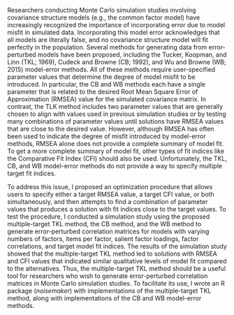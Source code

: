 
<!-- Two sentences giving a broad overview of the topic; context, excitement -->

Researchers conducting Monte Carlo simulation studies involving covariance structure models (e.g., the common factor model) have increasingly recognized the importance of incorporating error due to model misfit in simulated data. Incorporating this model error acknowledges that all models are literally false, and no covariance structure model will fit perfectly in the population. Several methods for generating data from error-perturbed models have been proposed, including the Tucker, Koopman, and Linn (TKL; 1969), Cudeck and Browne (CB; 1992), and Wu and Browne (WB; 2015) model-error methods. All of these methods require user-specified parameter values that determine the degree of model misfit to be introduced. In particular, the CB and WB methods each have a single parameter that is related to the desired Root Mean Square Error of Approximation (RMSEA) value for the simulated covariance matrix. In contrast, the TLK method includes two parameter values that are generally chosen to align with values used in previous simulation studies or by testing many combinations of parameter values until solutions have RMSEA values that are close to the desired value. However, although RMSEA has often been used to indicate the degree of misfit introduced by model-error methods, RMSEA alone does not provide a complete summary of model fit. To get a more complete summary of model fit, other types of fit indices like the Comparative Fit Index (CFI) should also be used. Unfortunately, the TKL, CB, and WB model-error methods do not provide a way to specify multiple target fit indices. 

To address this issue, I proposed an optimization procedure that allows users to specify either a target RMSEA value, a target CFI value, or both simultaneously, and then attempts to find a combination of parameter values that produces a solution with fit indices close to the target values. To test the procedure, I conducted a simulation study using the proposed multiple-target TKL method, the CB method, and the WB method to generate error-perturbed correlation matrices for models with varying numbers of factors, items per factor, salient factor loadings, factor correlations, and target model fit indices. The results of the simulation study showed that the multiple-target TKL method led to solutions with RMSEA and CFI values that indicated similar qualitative levels of model fit compared to the alternatives. Thus, the multiple-target TKL method should be a useful tool for researchers who wish to generate error-perturbed correlation matrices in Monte Carlo simulation studies. To facilitate its use, I wrote an R package (*noisemaker*) with implementations of the multiple-target TKL method, along with implementations of the CB and WB model-error methods.